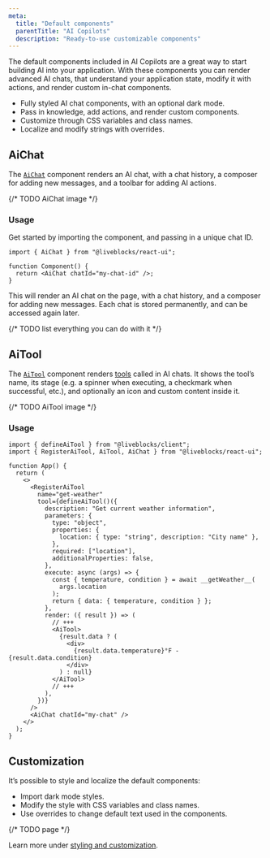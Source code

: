 ```yaml
---
meta:
  title: "Default components"
  parentTitle: "AI Copilots"
  description: "Ready-to-use customizable components"
---
```


The default components included in AI Copilots are a great way to start building
AI into your application. With these components you can render advanced AI
chats, that understand your application state, modify it with actions, and
render custom in-chat components.

- Fully styled AI chat components, with an optional dark mode.
- Pass in knowledge, add actions, and render custom components.
- Customize through CSS variables and class names.
- Localize and modify strings with overrides.

## AiChat

The [`AiChat`][] component renders an AI chat, with a chat history, a composer
for adding new messages, and a toolbar for adding AI actions.

{/* TODO AiChat image */}

### Usage

Get started by importing the component, and passing in a unique chat ID.

```tsx
import { AiChat } from "@liveblocks/react-ui";

function Component() {
  return <AiChat chatId="my-chat-id" />;
}
```

This will render an AI chat on the page, with a chat history, and a composer for
adding new messages. Each chat is stored permanently, and can be accessed again
later.

{/* TODO list everything you can do with it */}

## AiTool

The [`AiTool`][] component renders
[tools](/docs/ready-made-features/ai-copilots/features#tools) called in AI
chats. It shows the tool’s name, its stage (e.g. a spinner when executing, a
checkmark when successful, etc.), and optionally an icon and custom content
inside it.

{/* TODO AiTool image */}

### Usage

```tsx
import { defineAiTool } from "@liveblocks/client";
import { RegisterAiTool, AiTool, AiChat } from "@liveblocks/react-ui";

function App() {
  return (
    <>
      <RegisterAiTool
        name="get-weather"
        tool={defineAiTool()({
          description: "Get current weather information",
          parameters: {
            type: "object",
            properties: {
              location: { type: "string", description: "City name" },
            },
            required: ["location"],
            additionalProperties: false,
          },
          execute: async (args) => {
            const { temperature, condition } = await __getWeather__(
              args.location
            );
            return { data: { temperature, condition } };
          },
          render: ({ result }) => (
            // +++
            <AiTool>
              {result.data ? (
                <div>
                  {result.data.temperature}°F - {result.data.condition}
                </div>
              ) : null}
            </AiTool>
            // +++
          ),
        })}
      />
      <AiChat chatId="my-chat" />
    </>
  );
}
```

## Customization

It’s possible to style and localize the default components:

- Import dark mode styles.
- Modify the style with CSS variables and class names.
- Use overrides to change default text used in the components.

{/* TODO page */}

Learn more under
[styling and customization](/docs/ready-made-features/comments/styling-and-customization).

[`aichat`]: /docs/api-reference/liveblocks-react-ui#AiChat
[`aitool`]: /docs/api-reference/liveblocks-react-ui#AiTool
